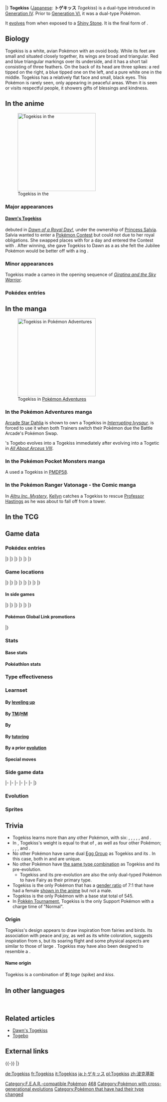 {{PokémonPrevNext/Head|type=Fairy|type2=Flying}}
{{PokémonPrevNext/Pokémon|type=Fairy|prevnum=467|prev=Magmortar|nextnum=469|next=Yanmega|roundleft=tl|roundright=tr}}
{{PokémonPrevNext/Disambig|species=Togekiss}}
|}
{{Pokémon Infobox
|name=Togekiss
|jname=トゲキッス
|jtranslit=Togekissu
|tmname=Togekiss
|ndex=468
|sdex=175
|abrow=261
|obrow=155
|opbrow=119
|typebox=1
|type1=Fairy
|type2=Flying
|category=Jubilee
|height-ftin=4'11"
|height-m=1.5
|weight-lbs=83.8
|weight-kg=38.0
|abilityn=d
|ability1=Hustle
|ability2=Serene Grace
|abilityd=Super Luck
|egggroupn=2
|egggroup1=Flying
|egggroup2=Fairy
|eggcycles=10
|evtotal=3
|evsa=2
|evsd=1
|expyield=245
|oldexp=220
|lv100exp=800,000
|gendercode=31
|color=White
|catchrate=30
|body=09
|pokefordex=togekiss
|generation=4
|friendship=70
}}
'''Togekiss''' ([[List of Japanese Pokémon names|Japanese]]: '''トゲキッス''' ''Togekiss'') is a dual-type {{2t|Fairy|Flying}} {{OBP|Pokémon|species}} introduced in [[Generation IV]]. Prior to [[Generation VI]], it was a dual-type {{2t|Normal|Flying}} Pokémon.

It [[Evolution|evolves]] from {{p|Togetic}} when exposed to a [[Shiny Stone]]. It is the final form of {{p|Togepi}}.

==Biology==
Togekiss is a white, avian Pokémon with an ovoid body. While its feet are small and situated closely together, its wings are broad and triangular. Red and blue triangular markings over its underside, and it has a short tail consisting of three feathers. On the back of its head are three spikes: a red tipped on the right, a blue tipped one on the left, and a pure white one in the middle. Togekiss has a relatively flat face and small, black eyes. This Pokémon is rarely seen, only appearing in peaceful areas. When it is seen or visits respectful people, it showers gifts of blessings and kindness.

==In the anime==
[[File:Dawn Togekiss.png|thumb|left|250px|Togekiss in the {{pkmn|anime}}]]
===Major appearances===
====[[Dawn's Togekiss]]====
{{TP|Dawn|Togekiss}} debuted in ''[[DP171|Dawn of a Royal Day!]]'', under the ownership of [[Princess Salvia]]. Salvia wanted to enter a [[Pokémon Contest]] but could not due to her royal obligations. She swapped places with {{an|Dawn}} for a day and entered the {{to|Arrowroot}} Contest with {{DL|Princess Salvia|Togekiss}}. After winning, she gave Togekiss to Dawn as a {{pkmn2|gift}} as she felt the Jubilee Pokémon would be better off with a {{pkmn|journey}}ing {{pkmn|Coordinator}}.

===Minor appearances===
Togekiss made a cameo in the opening sequence of ''[[M11|Giratina and the Sky Warrior]]''.

===Pokédex entries===
{{Animedexheader|Sinnoh}}
{{Animedexbody|DP171|Togekiss|Dawn's Pokédex|Togekiss, the Jubilee Pokémon and the evolved form of {{p|Togetic}}. It is said that Togekiss never appears where there is conflict.}}
{{Animedexfooter/Pokémon|''Diamond & Pearl''|Sinnoh}}

==In the manga==
[[File:Togebo.png|thumb|250px|Togekiss in [[Pokémon Adventures]]]]
===In the Pokémon Adventures manga===
{{main|Togebo}}
[[Arcade Star Dahlia]] is shown to own a Togekiss in ''[[PS422|Interrupting Ivysaur]]''. {{adv|Platinum}} is forced to use it when both Trainers switch their Pokémon due the Battle Arcade's Pokémon Swap.

{{adv|Gold}}'s Togebo evolves into a Togekiss immediately after evolving into a Togetic in ''[[PS459|All About Arceus VIII]]''.

===In the Pokémon Pocket Monsters manga===
A {{tc|Rich Boy}} used a Togekiss in [[PMDP58]].

===In the Pokémon Ranger Vatonage - the Comic manga===
In ''[[PRV2|Altru Inc. Mystery]]'', [[Kellyn]] catches a Togekiss to rescue [[Professor Hastings]] as he was about to fall off from a tower.

==In the TCG==
{{main|Togekiss (TCG)}}

==Game data==
===Pokédex entries===
{{Dex/Header|type=Fairy|type2=Flying}}
{{Dex/NA|gen=IV}}
{{Dex/Gen|gen=IV}}
{{Dex/Entry2|v=Diamond|v2=Pearl|entry=It will never appear where there is strife. Its sightings have become rare recently.}}
{{Dex/Entry1|v=Platinum|entry=It shares many blessings with people who respect one another's rights and avoid needless strife.}}
{{Dex/Entry2|v=HeartGold|v2=SoulSilver|entry=As everyone knows, it visits peaceful regions, bringing them gifts of kindness and sweet blessings.}}
|}
|}
{{Dex/Gen|gen=V}}
{{Dex/Entry2|v=Black|v2=White|t=FFF|entry=It shares many blessings with people who respect one another's rights and avoid needless strife.}}
{{Dex/Entry2|v=Black 2|v2=White 2|t=FFF|entry=It shares many blessings with people who respect one another's rights and avoid needless strife.}}
|}
|}
{{Dex/Gen|gen=VI}}
{{Dex/Entry1|v=X|t=FFF|entry=As everyone knows, it visits peaceful regions, bringing them gifts of kindness and sweet blessings.}}
{{Dex/Entry1|v=Y|entry=It shares many blessings with people who respect one another's rights and avoid needless strife.}}
{{Dex/Entry1|v=Omega Ruby|t=FFF|entry=As everyone knows, it visits peaceful regions, bringing them gifts of kindness and sweet blessings.}}
{{Dex/Entry1|v=Alpha Sapphire|t=FFF|entry=It shares many blessings with people who respect one another's rights and avoid needless strife.}}
|}
|}
{{Dex/Footer}}

===Game locations===
{{Availability/Header|type=Fairy|type2=Flying}}
{{Availability/NA|gen=IV}}
{{Availability/Gen|gen=IV}}
{{Availability/Entry2|v=Diamond|v2=Pearl|area=[[Evolution|Evolve]] {{p|Togetic}}}}
{{Availability/Entry1|v=Platinum|area=[[Evolution|Evolve]] {{p|Togetic}}}}
{{Availability/Entry2|v=HeartGold|v2=SoulSilver|area=[[Evolution|Evolve]] {{p|Togetic}}}}
|}
|}
{{Availability/Gen|gen=V}}
{{Availability/Entry1/None|v=Black}}
{{Availability/Entry1|v=White|area=[[Evolution|Evolve]] {{p|Togetic}}}}
{{Availability/Entry2|v=Black 2|v2=White 2|t=fff|area=[[Evolution|Evolve]] {{p|Togetic}}}}
|}
|}
{{Availability/Gen|gen=VI}}
{{Availability/Entry2|v=X|v2=Y|t=fff|area=[[Evolution|Evolve]] {{p|Togetic}}}}
{{Availability/Entry2|v=Omega Ruby|v2=Alpha Sapphire|t=fff|t2=fff|area=[[Evolution|Evolve]] {{p|Togetic}}}}
|}
|}
{{Availability/Gen|gen=VII}}
{{Availability/Entry2|v=Sun|v2=Moon|area=[[Poni Gauntlet]] ({{DL|QR Scanner|Island Scan}}){{dotw|Tu}}}}
{{Availability/Entry2/None|v=Ultra Sun|v2=Ultra Moon}}
|}
|}
{{Availability/Footer}}

====In side games====
{{Availability/Header|type=Fairy|type2=Flying}}
{{Availability/NA|gen=IV}}
{{Availability/Gen|gen=IV}}
{{Availability/Entry2|v=MD Time|v2=MD Darkness|link=Pokémon Mystery Dungeon: Explorers of Time and Explorers of Darkness|area=[[Sky Stairway]] (1F-49F)}}
{{Availability/Entry1|v=MD Sky|link=Pokémon Mystery Dungeon: Explorers of Sky|area=[[Sky Stairway]] (1F-49F)}}
{{Availability/Entry1|v=Ranger: SoA|link=Pokémon Ranger: Shadows of Almia|color={{SoA color}}|area=[[Altru Tower]]}}
{{Availability/Entry1|v=Rumble|color={{fire color}}|area=[[Windy Prairie‎]]}}
<!--{{Availability/Entry1|v=MD Light|link=Pokémon Mystery Dungeon (WiiWare)|color={{electric color}}|area=}}-->
{{Availability/Entry1|v=PokéPark Wii|link=PokéPark Wii: Pikachu's Adventure|color={{grass color}}|area=[[Granite Zone]]}}
{{Availability/Entry1|v=Rangers: GS|link=Pokémon Ranger: Guardian Signs|color={{GS color}}|area={{ra|Sky}}, [[Light Temple]]}}
|}
|}
{{Availability/Gen|gen=V}}
{{Availability/Entry1|1|v=Rumble Blast|color={{fire color}}|area=Lake: [[World Axle - B2F]]}}
{{Availability/Entry1|1|v=Rumble U|color={{fire color}}|area=[[Conductor Room#King of the Sky|Conductor Room: King of the Sky]], [[Challenge Battle#Open Entry Battle Royale|Challenge Battle: Open Entry Battle Royale]]}}
|}
|}
{{Availability/Gen|gen=VI}}
{{Availability/Entry1|1|v=Battle Trozei|color={{defense color}}|area=[[Distortion Island#Stage 1|Distortion Island: Stage 1]]}}
{{Availability/Entry1|1|v=Shuffle|color={{beauty color}}|area=[[Jungle Verde|Jungle Verde: Stage 147]]<br>[[Nacht Carnival|Nacht Carnival: Stage 518]]<br>Event: ''[[Special Stages#Great Challenge|Togekiss Appears]]'' <small>(Winking)</small><br>Event: ''[[Special Stages#Great Daily (First release)|Great Daily Pokémon]]'' <small>(First release; Winking)</small>}}
{{Availability/Entry1|1|v=Rumble World|color={{fire color}}|area=[[Pearl Marsh#Colossal Tree|Pearl Marsh: Colossal Tree]] <small>(Back Boss)</small>}}
{{Availability/Entry1|1|v=Picross|color={{skill color light}}|area=[[Pokémon Picross Stages#Area 14|Area 14: Stage 09]]}}
|}
|}
{{Availability/Footer}}

====Pokémon Global Link promotions====
{{eventAvail/h|type=Fairy|type2=Flying}}
{{eventAvail|{{gameabbrev5|BW}}|Birthday Togekiss|Japanese|PGL|10|December 1, 2010 to ???|link=List of Pokémon Global Link promotions/Pokémon#Togekiss}}
{{eventAvail|{{gameabbrev5|BW}}|Birthday Togekiss|Korean|PGL|10|August 25 to September 30, 2011|link=List of Pokémon Global Link promotions/Pokémon#Togekiss}}
{{eventAvail|{{gameabbrev5|BW}}|Birthday Togekiss|English|PGL|10|September 1, 2011 to August ??, 2012|link=List of Pokémon Global Link promotions/Pokémon#Togekiss}}
{{eventAvail|{{gameabbrev5|BW}}|Birthday Togekiss|French|PGL|10|September 1, 2011 to August ??, 2012|link=List of Pokémon Global Link promotions/Pokémon#Togekiss}}
{{eventAvail|{{gameabbrev5|BW}}|Birthday Togekiss|German|PGL|10|September 1, 2011 to August ??, 2012|link=List of Pokémon Global Link promotions/Pokémon#Togekiss}}
{{eventAvail|{{gameabbrev5|BW}}|Birthday Togekiss|Italian|PGL|10|September 1, 2011 to August ??, 2012|link=List of Pokémon Global Link promotions/Pokémon#Togekiss}}
{{eventAvail|{{gameabbrev5|BW}}|Birthday Togekiss|Spanish|PGL|10|September 1, 2011 to August ??, 2012|link=List of Pokémon Global Link promotions/Pokémon#Togekiss}}
|}

===Stats===
====Base stats====
{{BaseStats
|type=Fairy
|type2=Flying
|HP=85
|Attack=50
|Defense=95
|SpAtk=120
|SpDef=115
|Speed=80}}

====Pokéathlon stats====
{{Pokéthlon
|type=Normal
|type2=Flying
|Speed=3
|SpeedMax=4
|Power=2
|PowerMax=3
|Technique=3
|TechniqueMax=4
|Stamina=3
|StaminaMax=4
|Jump=5
|JumpMax=5
}}

===Type effectiveness===
{{TypeEffectiveness
|type1=Fairy
|type2=Flying
|Normal=100
|Fighting=25
|Flying=100
|Poison=200
|Ground=0
|Rock=200
|Bug=25
|Ghost=100
|Steel=200
|Fire=100
|Water=100
|Grass=50
|Electric=200
|Psychic=100
|Ice=200
|Dragon=0
|Dark=50
|Fairy=100
|notes=yes
|flying=yes
|newground=1
|newfairy=yes
|fairy=yes
|newdragon=1
|newfairyeffect= {{typecolor2|Ghost}} moves was 0×, {{typecolor2|Bug}} moves was ½×, and {{typecolor2|Dragon}}, {{typecolor2|Dark}}, {{typecolor2|Steel}}, {{typecolor2|Fighting}} and {{typecolor2|Poison}} moves was 1×.}}

===Learnset===
====By [[Level|leveling up]]====
{{learnlist/levelh/7|Togekiss|Fairy|Flying|4}}
{{learnlist/level7|1|After You|Normal|Status|&mdash;|&mdash;|15}}
{{learnlist/level7|1|Sky Attack|Flying|Physical|140|90|5||'''}}
{{learnlist/level7|1|Extreme Speed|Normal|Physical|80|100|5}}
{{learnlist/level7|1|Aura Sphere|Fighting|Special|80|&mdash;|20}}
{{learnlist/level7|1|Air Slash|Flying|Special|75|95|15||'''}}
{{learnlist/levelf/7|Togekiss|Fairy|Flying|4}}

====By [[TM]]/[[HM]]====
{{learnlist/tmh/7|Togekiss|Fairy|Flying|4}}
{{learnlist/tm7|TM01|Work Up|Normal|Status|&mdash;|&mdash;|30}}
{{learnlist/tm7|TM03|Psyshock|Psychic|Special|80|100|10}}
{{learnlist/tm7|TM06|Toxic|Poison|Status|&mdash;|90|10}}
{{learnlist/tm7|TM10|Hidden Power|Normal|Special|60|100|15}}
{{learnlist/tm7|TM11|Sunny Day|Fire|Status|&mdash;|&mdash;|5}}
{{learnlist/tm7|TM15|Hyper Beam|Normal|Special|150|90|5}}
{{learnlist/tm7|TM16|Light Screen|Psychic|Status|&mdash;|&mdash;|30}}
{{learnlist/tm7|TM17|Protect|Normal|Status|&mdash;|&mdash;|10}}
{{learnlist/tm7|TM18|Rain Dance|Water|Status|&mdash;|&mdash;|5}}
{{learnlist/tm7|TM19|Roost|Flying|Status|&mdash;|&mdash;|10}}
{{learnlist/tm7|TM20|Safeguard|Normal|Status|&mdash;|&mdash;|25}}
{{learnlist/tm7|TM21|Frustration|Normal|Physical|&mdash;|100|20}}
{{learnlist/tm7|TM22|Solar Beam|Grass|Special|120|100|10}}
{{learnlist/tm7|TM27|Return|Normal|Physical|&mdash;|100|20}}
{{learnlist/tm7|TM29|Psychic|Psychic|Special|90|100|10}}
{{learnlist/tm7|TM30|Shadow Ball|Ghost|Special|80|100|15}}
{{learnlist/tm7|TM31|Brick Break|Fighting|Physical|75|100|15}}
{{learnlist/tm7|TM32|Double Team|Normal|Status|&mdash;|&mdash;|15}}
{{learnlist/tm7|TM33|Reflect|Psychic|Status|&mdash;|&mdash;|20}}
{{learnlist/tm7|TM35|Flamethrower|Fire|Special|90|100|15}}
{{learnlist/tm7|TM38|Fire Blast|Fire|Special|110|85|5}}
{{learnlist/tm7|TM40|Aerial Ace|Flying|Physical|60|&mdash;|20||'''}}
{{learnlist/tm7|TM42|Facade|Normal|Physical|70|100|20}}
{{learnlist/tm7|TM44|Rest|Psychic|Status|&mdash;|&mdash;|10}}
{{learnlist/tm7|TM45|Attract|Normal|Status|&mdash;|100|15}}
{{learnlist/tm7|TM48|Round|Normal|Special|60|100|15}}
{{learnlist/tm7|TM49|Echoed Voice|Normal|Special|40|100|15}}
{{learnlist/tm7|TM51|Steel Wing|Steel|Physical|70|90|25}}
{{learnlist/tm7|TM56|Fling|Dark|Physical|&mdash;|100|10}}
{{learnlist/tm7|TM68|Giga Impact|Normal|Physical|150|90|5}}
{{learnlist/tm7|TM73|Thunder Wave|Electric|Status|&mdash;|90|20}}
{{learnlist/tm7|TM76|Fly|Flying|Physical|90|95|15||'''}}
{{learnlist/tm7|TM77|Psych Up|Normal|Status|&mdash;|&mdash;|10}}
{{learnlist/tm7|TM85|Dream Eater|Psychic|Special|100|100|15}}
{{learnlist/tm7|TM86|Grass Knot|Grass|Special|&mdash;|100|20}}
{{learnlist/tm7|TM87|Swagger|Normal|Status|&mdash;|85|15}}
{{learnlist/tm7|TM88|Sleep Talk|Normal|Status|&mdash;|&mdash;|10}}
{{learnlist/tm7|TM90|Substitute|Normal|Status|&mdash;|&mdash;|10}}
{{learnlist/tm7|TM99|Dazzling Gleam|Fairy|Special|80|100|10||'''}}
{{learnlist/tm7|TM100|Confide|Normal|Status|&mdash;|&mdash;|20}}
{{learnlist/tmf/7|Togekiss|Fairy|Flying|4}}

====By {{pkmn|breeding}}====
{{learnlist/breedh/7|Togekiss|Fairy|Flying|4}}
{{learnlist/breed7|{{MSP|163|Hoothoot}}{{MSP|164|Noctowl}}|Extrasensory|Psychic|Special|80|100|20}}
{{learnlist/breed7|{{MSP|163|Hoothoot}}{{MSP|164|Noctowl}}{{MSP|300|Skitty}}{{MSP|722|Rowlet}}{{MSP|723|Dartrix}}{{MSP|724|Decidueye}}|Foresight|Normal|Status|&mdash;|&mdash;|40}}
{{learnlist/breed7|{{MSP|177|Natu}}{{MSP|178|Xatu}}{{MSP|527|Woobat}}{{MSP|528|Swoobat}}|Future Sight|Psychic|Special|120|100|10}}
{{learnlist/breed7|{{MSP|035|Clefairy}}{{MSP|177|Natu}}{{MSP|178|Xatu}}{{MSP|420|Cherubi}}{{MSP|421|Cherrim}}|Lucky Chant|Normal|Status|&mdash;|&mdash;|30}}
{{learnlist/breed7|{{MSP|016|Pidgey}}{{MSP|017|Pidgeotto}}{{MSP|018|Pidgeot}}{{MSP|021|Spearow}}{{MSP|022|Fearow}}{{MSP|333|Swablu}}<br>{{MSP|441|Chatot}}{{MSP|561|Sigilyph}}{{MSP|741|Oricorio}}|Mirror Move|Flying|Status|&mdash;|&mdash;|20}}
{{learnlist/breed7|{{MSP|420|Cherubi}}{{MSP|421|Cherrim}}|Morning Sun|Normal|Status|&mdash;|&mdash;|5}}
{{learnlist/breed7|{{MSP|311|Plusle}}{{MSP|312|Minun}}{{MSP|430|Honchkrow}}{{MSP|722|Rowlet}}{{MSP|723|Dartrix}}{{MSP|724|Decidueye}}|Nasty Plot|Dark|Status|&mdash;|&mdash;|20}}
{{learnlist/breed7|{{MSP|021|Spearow}}{{MSP|022|Fearow}}{{MSP|083|Farfetch'd}}{{MSP|084|Doduo}}{{MSP|085|Dodrio}}{{MSP|163|Hoothoot}}<br>{{MSP|164|Noctowl}}{{MSP|177|Natu}}{{MSP|178|Xatu}}{{MSP|198|Murkrow}}{{MSP|227|Skarmory}}{{MSP|276|Taillow}}<br>{{MSP|277|Swellow}}{{MSP|333|Swablu}}{{MSP|334|Altaria}}{{MSP|441|Chatot}}{{MSP|627|Rufflet}}{{MSP|628|Braviary}}<br>{{MSP|661|Fletchling}}{{MSP|662|Fletchinder}}{{MSP|663|Talonflame}}{{MSP|722|Rowlet}}{{MSP|723|Dartrix}}{{MSP|724|Decidueye}}<br>{{MSP|731|Pikipek}}{{MSP|732|Dartrix}}{{MSP|733|Toucannon}}{{MSP|741|Oricorio}}|Peck|Flying|Physical|35|100|35||'''}}
{{learnlist/breed7|{{MSP|025|Pikachu}}{{MSP|035|Clefairy}}{{MSP|039|Jigglypuff}}{{MSP|113|Chansey}}{{MSP|183|Marill}}{{MSP|209|Snubbull}}<br>{{MSP|777|Togedemaru}}|Present|Normal|Physical|&mdash;|90|15|*}}
{{learnlist/breed7|{{MSP|163|Hoothoot}}{{MSP|164|Noctowl}}{{MSP|177|Natu}}{{MSP|178|Xatu}}|Psycho Shift|Psychic|Status|&mdash;|100|10}}
{{learnlist/breed7|{{MSP|531|Audino}}|Secret Power|Normal|Physical|70|100|20}}
{{learnlist/breed7|{{MSP|035|Clefairy}}{{MSP|177|Natu}}{{MSP|178|Xatu}}|Stored Power|Psychic|Special|20|100|10}}
{{learnlist/breedf/7|Togekiss|Fairy|Flying|4}}

====By [[Move Tutor|tutoring]]====
{{learnlist/tutorh/7|Togekiss|Fairy|Flying|4}}
{{learnlist/tutor7|After You|Normal|Status|—|—|15|||no|yes}}
{{learnlist/tutor7|Covet|Normal|Physical|60|100|25|||no|yes}}
{{learnlist/tutor7|Defog|Flying|Status|—|—|15|||no|yes}}
{{learnlist/tutor7|Drain Punch|Fighting|Physical|75|100|10|||no|yes}}
{{learnlist/tutor7|Endeavor|Normal|Physical|—|100|5|||no|yes}}
{{learnlist/tutor7|Focus Punch|Fighting|Physical|150|100|20|||no|yes}}
{{learnlist/tutor7|Heal Bell|Normal|Status|—|—|5|||no|yes}}
{{learnlist/tutor7|Heat Wave|Fire|Special|95|90|10|||no|yes}}
{{learnlist/tutor7|Hyper Voice|Normal|Special|90|100|10|||no|yes}}
{{learnlist/tutor7|Laser Focus|Normal|Status|—|—|30|||no|yes}}
{{learnlist/tutor7|Last Resort|Normal|Physical|140|100|5|||no|yes}}
{{learnlist/tutor7|Magic Coat|Psychic|Status|—|—|15|||no|yes}}
{{learnlist/tutor7|Shock Wave|Electric|Special|60|—|20|||no|yes}}
{{learnlist/tutor7|Signal Beam|Bug|Special|75|100|15|||no|yes}}
{{learnlist/tutor7|Sky Attack|Flying|Physical|140|90|5||'''|no|yes}}
{{learnlist/tutor7|Snore|Normal|Special|50|100|15|||no|yes}}
{{learnlist/tutor7|Tailwind|Flying|Status|—|—|15|||no|yes}}
{{learnlist/tutor7|Telekinesis|Psychic|Status|—|—|15|||no|yes}}
{{learnlist/tutor7|Trick|Psychic|Status|—|100|10|||no|yes}}
{{learnlist/tutor7|Water Pulse|Water|Special|60|100|20|||no|yes}}
{{learnlist/tutor7|Zen Headbutt|Psychic|Physical|80|90|15|||no|yes}}
{{learnlist/tutorf/7|Togekiss|Fairy|Flying|4}}

====By a prior [[evolution]]====
{{learnlist/prevoh/7|Togekiss|Fairy|Flying|4}}
{{learnlist/prevo7|175|Togepi||176|Togetic||Growl|Normal|Status|—|100|40}}
{{learnlist/prevo7|175|Togepi||176|Togetic||Charm|Fairy|Status|—|100|20}}
{{learnlist/prevo7|175|Togepi||176|Togetic||Metronome|Normal|Status|—|—|10}}
{{learnlist/prevo7|175|Togepi||176|Togetic||Sweet Kiss|Fairy|Status|—|75|10}}
{{learnlist/prevo7|175|Togepi||176|Togetic||Yawn|Normal|Status|—|—|10}}
{{learnlist/prevo7|175|Togepi||176|Togetic||Encore|Normal|Status|—|100|5}}
{{learnlist/prevo7|175|Togepi||176|Togetic||Follow Me|Normal|Status|—|—|20}}
{{learnlist/prevo7|175|Togepi||176|Togetic||Bestow|Normal|Status|—|—|15}}
{{learnlist/prevo7|175|Togepi||176|Togetic||Wish|Normal|Status|—|—|10}}
{{learnlist/prevo7|175|Togepi||176|Togetic||Ancient Power|Rock|Special|60|100|5}}
{{learnlist/prevo7|175|Togepi||176|Togetic||Baton Pass|Normal|Status|—|—|40}}
{{learnlist/prevo7|175|Togepi||176|Togetic||Double-Edge|Normal|Physical|120|100|15}}
{{learnlist/prevo7|175|Togepi||176|Togetic||Last Resort|Normal|Physical|140|100|5||{{sup/7|SM}}}}
{{learnlist/prevo7|176|Togetic|||||Magical Leaf|Grass|Special|60|—|20}}
{{learnlist/prevo7|176|Togetic|||||Fairy Wind|Fairy|Special|40|100|30|'''}}
{{learnlist/prevo7|176|Togetic|||||Smart Strike|Steel|Physical|70|—|10}}
{{learnlist/prevof/7|Togekiss|Fairy|Flying|4}}

====Special moves====
{{learnlist/eventh/7|Togekiss|Fairy|Flying|4}}
{{learnlist/event7|{{DL|QR Scanner|Island Scan}}{{sup/7|SM}}|Future Sight|Psychic|Special|120|100|10}}
{{learnlist/eventf/7|Togekiss|Fairy|Flying|4}}

===Side game data===
{{Spindata/Head|type=Fairy|type2=Flying}}
{{Spindata/MDTDS|col=6|type=Normal|ndex=468
|body=1
|rate=-12
|IQ=H
}}
|-
{{Spindata/Ranger SoA|col=6|type=Normal
|group=Normal
|assist=Normal
|field=Cut
|fieldpower=3
|browser=It spits {{m|Aura Sphere|aura orbs}} and {{m|twister}}s to attack. It protects itself with a {{m|Safeguard|strange barrier}}.
}}
|-
{{Spindata/Ranger GS|col=6|type=Normal
|group=Normal
|assist=Normal
|field=Cut
|fieldpower=3
|assistp=Flying
|browser=It lets loose shock waves to attack.
}}
|-
{{Spindata/Rumble|col=3|type=Normal
|att=4
|def=5
|speed=3
}}
{{Spindata/RumbleBlast|col=3|type=Normal
|att=4
|def=5
|speed=3
}}
|-
{{Spindata/PokéPark|col=6|type=Normal|ndex=468
|Pad=Togekiss gave you a Secret Word in the [[Granite Zone]]. She likes sky-based Attractions and excels at {{DL|Attractions|Pelipper's Circle Circuit}}.
}}
|-
{{Spindata/Battle Trozei|col=6|type=Fairy|ndex=468
|power=3
}}
|-
{{Spindata/Shuffle|col=3|type=Fairy|ndex=468|num=020
|min=60
|max=125
|raisemaxlevel=15
|skill=Pixie Power
|skilldesc=Increases damage done by any Fairy types in the combo.
}}
{{Spindata/Shuffle|col=3|type=Fairy|ndex=468Winking|num=020
|min=60
|max=105
|raisemaxlevel=5
|skill=Power of 4+
|skilldesc=Deals even more damage when you make a match of four.
}}
|}

===Evolution===
{{Evobox-3
|type1=Fairy
|type2=Flying
|pictype=art
|no1=175
|name1=Togepi
|type1-1=Fairy
|breed={{MS|Egg|Pokémon Egg}}<br>{{color2|000|Pokémon breeding|Breed}}
|evo1={{bag|Soothe Bell}}<br>{{color2|000|Friendship}}
|no2=176
|name2=Togetic
|type1-2=Fairy
|type2-2=Flying
|evo2={{bag|Shiny Stone}}<br>{{color2|000|Shiny Stone}}
|no3=468
|name3=Togekiss
|type1-3=Fairy
|type2-3=Flying
}}

===Sprites===
{{Spritebox/Header|type=Fairy|type2=Flying}}
{{Spritebox/NA|gen=IV}}
{{Spritebox/4|ndex=468}}
{{Spritebox/5|ndex=468}}
{{Spritebox/6|ndex=468}}
{{Spritebox/7|ndex=468}}
{{Spritebox/Footer|468|Togekiss}}

==Trivia==
* Togekiss learns more {{cat|moves that cannot miss}} than any other Pokémon, with six: {{m|Aura Sphere}}, {{m|Shock Wave}}, {{m|Swift}}, {{m|Aerial Ace}}, {{m|Magical Leaf}}, and {{m|Smart Strike}}.
* In {{game|Diamond and Pearl|s}}, Togekiss's weight is equal to that of {{ga|Lucas}}, as well as four other Pokémon; {{p|Sudowoodo}}, {{p|Skuntank}}, {{p|Fearow}}, and {{p|Yanma}}.
* No other Pokémon have same dual [[Egg Group]] as Togekiss and its {{p|Togetic|pre-evolution}}. In this case, both in {{egg|Flying}} and {{egg|Fairy}} are unique.
* No other Pokémon have [[List of Pokémon with unique type combinations|the same type combination]] as Togekiss and its pre-evolution.
** Togekiss and its pre-evolution are also the only dual-typed {{type|Fairy}} Pokémon to have Fairy as their primary type.
* Togekiss is the only Pokémon that has a [[List of Pokémon by gender ratio|gender ratio]] of 7:1 that have had a female [[Dawn's Togekiss|shown in the anime]] but not a male.
* Togekiss is the only Pokémon with a base stat total of 545.
* In [[Pokkén Tournament]], Togekiss is the only Support Pokémon with a charge time of "Normal".

===Origin===
Togekiss's design appears to draw inspiration from fairies and birds. Its association with peace and joy, as well as its white coloration, suggests inspiration from {{wp|dove}}s, but its soaring flight and some physical aspects are similar to those of large {{wp|birds of prey}}. Togekiss may have also been designed to resemble a {{wp|flying wing}}.

====Name origin====
Togekiss is a combination of 刺 ''toge'' (spike) and ''kiss''.

==In other languages==
{{Other languages|type=Fairy|type2=Flying
|ja=トゲキッス ''Togekiss''|jameaning=From 刺 ''toge'' (spike) and ''kiss''
|fr=Togekiss|frmeaning=Same as English name
|es=Togekiss|esmeaning=Same as English name
|de=Togekiss|demeaning=Same as English name
|it=Togekiss|itmeaning=Same as English name
|ko=토게키스 ''Togekiss''|komeaning=Transliteration of its Japanese name
|zh_cmn=波克基斯 ''Bōkèjīsī''|zh_cmnmeaning=Rough transliteration of its Japanese name
|hi=टोगेकिस ''Togekiss''|himeaning=Transliteration of English name
}}
<br clear="left">

==Related articles==
* [[Dawn's Togekiss]]
* [[Togebo]]

==External links==

{{-}}
{{PokémonPrevNext/Head|type=Fairy|type2=Flying}}
{{PokémonPrevNext/Pokémon|type=Fairy|prevnum=467|prev=Magmortar|nextnum=469|next=Yanmega}}
|}
{{Project Pokédex notice}}

[[Category:F.E.A.R.-compatible Pokémon]]
[[Category:Normal-type Pokémon|468]]<!--Prior to Gen VI-->
[[Category:Pokémon with cross-generational evolutions]]
[[Category:Pokémon that have had their type changed]]

[[de:Togekiss]]
[[fr:Togekiss]]
[[it:Togekiss]]
[[ja:トゲキッス]]
[[pl:Togekiss]]
[[zh:波克基斯]]